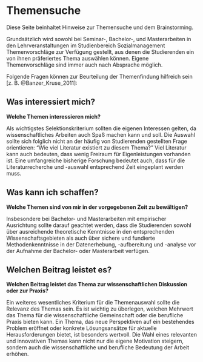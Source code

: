 # Themensuche {#sec-A-themensuche}

Diese Seite beinhaltet Hinweise zur Themensuche und dem Brainstorming.

Grundsätzlich wird sowohl bei Seminar-, Bachelor-, und Masterarbeiten in den Lehrveranstaltungen im Studienbereich Sozialmanagement Themenvorschläge zur Verfügung gestellt, aus denen die Studierenden ein von ihnen präferiertes Thema auswählen können. Eigene Themenvorschläge sind immer auch nach Absprache möglich.

Folgende Fragen können zur Beurteilung der Themenfindung hilfreich sein [z. B. @Banzer_Kruse_2011]:

::: panel-tabset
## Was interessiert mich?

**Welche Themen interessieren mich?**

Als wichtigstes Selektionskriterium sollten die eigenen Interessen gelten, da wissenschaftliches Arbeiten auch Spaß machen kann und soll. Die Auswahl sollte sich folglich nicht an der häufig von Studierenden gestellten Frage orientieren: "Wie viel Literatur existiert zu diesem Thema?" Viel Literatur kann auch bedeuten, dass wenig Freiraum für Eigenleistungen vorhanden ist. Eine umfangreiche bisherige Forschung bedeutet auch, dass für die Literaturrecherche und -auswahl entsprechend Zeit eingeplant werden muss.

## Was kann ich schaffen?

**Welche Themen sind von mir in der vorgegebenen Zeit zu bewältigen?**

Insbesondere bei Bachelor- und Masterarbeiten mit empirischer Ausrichtung sollte darauf geachtet werden, dass die Studierenden sowohl über ausreichende theoretische Kenntnisse in den entsprechenden Wissenschaftsgebieten als auch über sichere und fundierte Methodenkenntnisse in der Datenerhebung, -aufbereitung und -analyse vor der Aufnahme der Bachelor- oder Masterarbeit verfügen.

## Welchen Beitrag leistet es?

**Welchen Beitrag leistet das Thema zur wissenschaftlichen Diskussion oder zur Praxis?**

Ein weiteres wesentliches Kriterium für die Themenauswahl sollte die Relevanz des Themas sein. Es ist wichtig zu überlegen, welchen Mehrwert das Thema für die wissenschaftliche Gemeinschaft oder die berufliche Praxis bieten kann. Ein Thema, das neue Perspektiven auf ein bestehendes Problem eröffnet oder konkrete Lösungsansätze für aktuelle Herausforderungen bietet, ist besonders wertvoll. Die Wahl eines relevanten und innovativen Themas kann nicht nur die eigene Motivation steigern, sondern auch die wissenschaftliche und berufliche Bedeutung der Arbeit erhöhen.
:::
